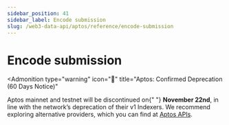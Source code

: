 ```yaml
---
sidebar_position: 41
sidebar_label: Encode submission
slug: /web3-data-api/aptos/reference/encode-submission
---
```



# Encode submission


<Admonition
  type="warning"
  icon="🚨"
  title="Aptos: Confirmed Deprecation (60 Days Notice)"
>
  <p>
    Aptos mainnet and testnet will be discontinued on{" "}
    <strong>November 22nd</strong>, in line with the network’s deprecation of
    their v1 Indexers. We recommend exploring alternative providers, which you
    can find at <a href="https://aptos.dev/en/build/apis">Aptos APIs</a>.
  </p>
</Admonition>
<ApiReference {...config["aptos-web3"].encodeSubmission} />
